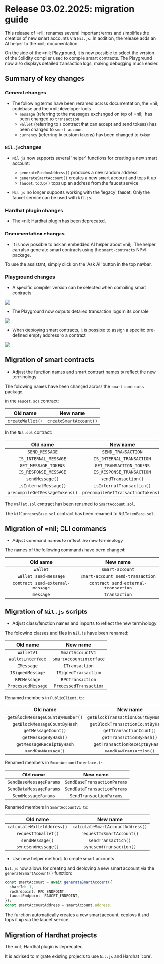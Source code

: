 
# Release 03.02.2025: migration guide

This release of =nil; renames several important terms and simplifies the creation of new smart accounts via `Nil.js`. In addition, the release adds an AI helper to the =nil; documentation.

On the side of the =nil; Playground, it is now possible to select the version of the Solidity compiler used to compile smart contracts. The Playground now also displays detailed transaction logs, making debugging much easier.

## Summary of key changes

### General changes

* The following terms have been renamed across documentation, the =nil; codebase and the =nil; developer tools
  - `message` (referring to the messages exchanged on top of =nil;) has been changed to `transaction`
  - `wallet` (referring to a contract that can accept and send tokens) has been changed to `smart account`
  - `currency` (referring to custom tokens) has been changed to `token`

### `Nil.js`changes

* `Nil.js` now supports several 'helper' functions for creating a new smart account:
  - `generateRandomAddress()` produces a new random address
  - `generateSmartAccount()` creates a new smart account and tops it up
  - `faucet.topUp()` tops up an address from the faucet service

* `Nil.js` no longer supports working with the 'legacy' faucet. Only the faucet service can be used with `Nil.js`.

### Hardhat plugin changes

* The =nil; Hardhat plugin has been deprecated. 

### Documentation changes 

* It is now possible to ask an embedded AI helper about =nil;. The helper can also generate smart contracts using the `smart-contracts` NPM package.

To use the assistant, simply click on the 'Ask AI' button in the top navbar.

### Playground changes

* A specific compiler version can be selected when compiling smart contracts

<img src={CompilerButton}/>

* The Playground now outputs detailed transaction logs in its console

<img src={TransactionLog}/>

* When deploying smart contracts, it is possible to assign a specific pre-defined empty address to a contract

<img src={AssignAddress}/>

## Migration of smart contracts

* Adjust the function names and smart contract names to reflect the new terminology

The following names have been changed across the `smart-contracts` package.

In the `Faucet.sol` contract:

| Old name | New name |
|:--:|:--:|
| `createWallet()` | `createSmartAccount()` |

In the `Nil.sol` contract:

| Old name | New name |
|:--:|:--:|
| `SEND_MESSAGE` | `SEND_TRANSACTION` |
| `IS_INTERNAL_MESSAGE` | `IS_INTERNAL_TRANSACTION` |
| `GET_MESSAGE_TOKENS` | `GET_TRANSACTION_TOKENS` |
| `IS_RESPONSE_MESSAGE` | `IS_RESPONSE_TRANSACTION` |
| `sendMessage()` | `sendTransaction()` |
| `isInternalMessage()` | `isInternalTransaction()` |
| `precompileGetMessageTokens()` | `precompileGetTransactionTokens()` |

The `Wallet.sol` contract has been renamed to `SmartAccount.sol`.

The `NilCurrencyBase.sol` contract has been renamed to `NilTokenBase.sol`.

## Migration of =nil; CLI commands

* Adjust command names to reflect the new terminology

The names of the following commands have been changed:

| Old name | New name |
|:--:|:--:|
| `wallet` | `smart-account` |
| `wallet send-message` | `smart-account send-transaction` |
| `contract send-external-message` | `contract send-external-transaction` |
| `message` | `transaction` |

## Migration of `Nil.js` scripts

* Adjust class/function names and imports to reflect the new terminology

The following classes and files in `Nil.js` have been renamed:

| Old name | New name |
|:--:|:--:|
| `WalletV1` | `SmartAccountV1` |
| `WalletInterface` | `SmartAccountInterface` |
| `IMessage` | `ITransaction` |
| `ISignedMessage` | `ISignedTransaction` |
| `RPCMessage` | `RPCTransaction` |
| `ProcessedMessage` | `ProcessedTransaction` |

Renamed members in `PublicClient.ts`:

| Old name | New name |
|:--:|:--:|
| `getBlockMessageCountByNumber()` | `getBlockTransactionCountByNumber()` |
| `getBlockMessageCountByHash` | `getBlockTransactionCountByHash()` |
| `getMessageCount()` | `getTransactionCount()` |
| `getMessageByHash()` | `getTransactionByHash()` |
| `getMessageReceiptByHash` | `getTransactionReceiptByHash()` |
| `sendRawMessage()` | `sendRawTransaction()` |

Renamed members in `SmartAccountInterface.ts`:

| Old name | New name |
|:--:|:--:|
| `SendBaseMessageParams` | `SendBaseTransactionParams` |
| `SendDataMessageParams`  | `SendDataTransactionParams` |
| `SendMessageParams` | `SendTransactionParams` |

Renamed members in `SmartAccountV1.ts`:

| Old name | New name |
|:--:|:--:|
| `calculateWalletAddress()` | `calculateSmartAccountAddress()` |
| `requestToWallet()` | `requestToSmartAccount()` |
| `sendMessage()` | `sendTransaction()` |
| `syncSendMessage()` | `syncSendTransaction()` |

* Use new helper methods to create smart accounts

`Nil.js` now allows for creating and deploying a new smart account via the `generateSmartAccount()` function:

```ts showLineNumbers
const smartAccount = await generateSmartAccount({
  shardId: 1,
  rpcEndpoint: RPC_ENDPOINT,
  faucetEndpoint: FAUCET_ENDPOINT,
});
const smartAccountAddress = smartAccount.address;
```

The function automatically creates a new smart account, deploys it and tops it up via the faucet service.

## Migration of Hardhat projects

The =nil; Hardhat plugin is deprecated. 

It is advised to migrate existing projects to use `Nil.js` and Hardhat 'core'.